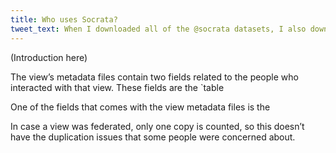 ```yaml
---
title: Who uses Socrata?
tweet_text: When I downloaded all of the @socrata datasets, I also downloaded all of the users.
---
```


(Introduction here)

The view's metadata files contain two fields related to the people
who interacted with that view. These fields are the `table

One of the fields that comes with the view metadata files is the 








In case a view was federated, only one copy is counted, so this doesn't
have the duplication issues that some people were concerned about.
